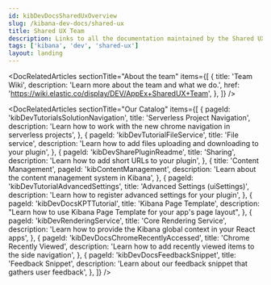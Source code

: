 ```yaml
---
id: kibDevDocsSharedUxOverview
slug: /kibana-dev-docs/shared-ux
title: Shared UX Team
description: Links to all the documentation maintained by the Shared UX team.
tags: ['kibana', 'dev', 'shared-ux']
layout: landing
---
```


<DocLandingHero
  title="Welcome to Shared UX team docs!"
  description="👋 Here you will find documentation about all the things the Shared UX team manages. Feel free to look around and ask questions!"
/>

<DocRelatedArticles
  sectionTitle="About the team"
  items={[
    {
      title: 'Team Wiki',
      description: 'Learn more about the team and what we do.',
      href: 'https://wiki.elastic.co/display/DEV/AppEx+SharedUX+Team',
    },
  ]}
/>

<DocRelatedArticles
  sectionTitle="Our Catalog"
  items={[
    {
      pageId: 'kibDevTutorialsSolutionNavigation',
      title: 'Serverless Project Navigation',
      description: 'Learn how to work with the new chrome navigation in serverless projects',
    },
    {
      pageId: 'kibDevTutorialFileService',
      title: 'File service',
      description: 'Learn how to add files uploading and downloading to your plugin',
    },
    {
      pageId: 'kibDevSharePluginReadme',
      title: 'Sharing',
      description: 'Learn how to add short URLs to your plugin',
    },
    {
      title: 'Content Management',
      pageId: 'kibContentManagement',
      description: 'Learn about the content management system in Kibana',
    },
    {
      pageId: 'kibDevTutorialAdvancedSettings',
      title: 'Advanced Settings (uiSettings)',
      description: 'Learn how to register advanced settings for your plugin',
    },
    {
      pageId: 'kibDevDocsKPTTutorial',
      title: 'Kibana Page Template',
      description: "Learn how to use Kibana Page Template for your app's page layout",
    },
    {
      pageId: 'kibDevRenderingService',
      title: 'Core Rendering Service',
      description: 'Learn how to provide the Kibana global context in your React apps',
    },
    {
      pageId: 'kibDevDocsChromeRecentlyAccessed',
      title: 'Chrome Recently Viewed',
      description: 'Learn how to add recently viewed items to the side navigation',
    },
    {
      pageId: 'kibDevDocsFeedbackSnippet',
      title: 'Feedback Snippet',
      description: 'Learn about our feedback snippet that gathers user feedback',
    },
  ]}
/>
